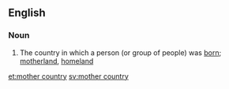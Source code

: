 ==English==

===Noun===
{{en-noun|head=[[mother]] [[country]]|mother countries}}

# The country in which a person (or group of people) was [[born]]; [[motherland]], [[homeland]]

[[et:mother country]]
[[sv:mother country]]